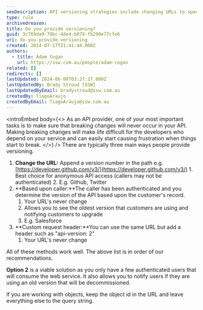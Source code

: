 ```yaml
---
seoDescription: API versioning strategies include changing URLs to specify versions, using custom request headers, or determining versions based on authenticated callers.
type: rule
archivedreason:
title: Do you provide versioning?
guid: 3c769da9-79bc-4de4-b078-fb290e77cfe6
uri: do-you-provide-versioning
created: 2014-07-17T21:41:44.000Z
authors:
  - title: Adam Cogan
    url: https://ssw.com.au/people/adam-cogan
related: []
redirects: []
lastUpdated: 2024-06-08T03:27:17.000Z
lastUpdatedBy: Brady Stroud [SSW]
lastUpdatedByEmail: bradystroud@ssw.com.au
createdBy: TiagoAraujo
createdByEmail: TiagoAraujo@ssw.com.au
---
```


<introEmbed
  body={<>
As an API provider, one of your most important tasks is to make sure that breaking changes will never occur in your API. Making breaking changes will make life difficult for the developers who depend on your service and can easily start causing frustration when things start to break.
  </>}
/>
There are typically three main ways people provide versioning.

1. **Change the URL:** Append a version number in the path
   e.g. [https://developer.github.com/v3/](https://developer.github.com/v3/) 1. Best choice for anonymous API access (callers may not be authenticated) 2. E.g. Github, Twitter
2. **Based upon caller:**The caller has been authenticated and you determine the version of the API based upon the customer's record.
   1. Your URL's never change
   2. Allows you to see the oldest version that customers are using and notifying customers to upgrade
   3. E.g. Salesforce
3. **Custom request header:**You can use the same URL but add a header such as "api-version: 2"
   1. Your URL's never change

All of these methods work well. The above list is in order of our recommendations.

**Option 2** is a viable solution as you only have a few authenticated users that will consume the web service. It also allows you to notify users if they are using an old version that will be decommissioned.

If you are working with objects, keep the object id in the URL and leave everything else to the query string.
